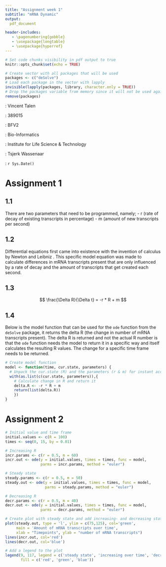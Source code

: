 ```yaml
---
title: "Assignment week 1"
subtitle: "mRNA Dynamic"
output:
  pdf_document

header-includes:
   - \pagenumbering{gobble}
   - \usepackage{longtable}
   - \usepackage{hyperref}
---
```


```r
# Set code chunks visibility in pdf output to true
knitr::opts_chunk$set(echo = TRUE)

# Create vector with all packages that will be used
packages <- c("deSolve")
# Load each package in the vector with lapply
invisible(lapply(packages, library, character.only = TRUE))
# Drop the packages variable from memory since it will not be used again
remove(packages)
```


<!-- (Front page) -->
\vspace{60pt}
\begin{center}
  \includegraphics[width=90mm]{hanze.png}
\end{center}
\vspace{45pt}

\hfill \textbf{Student}: Vincent Talen  

\hfill \textbf{Student number}: 389015  

\hfill \textbf{Class}: BFV2

\hfill \textbf{Study}: Bio-Informatics

\hfill \textbf{Institute}: Institute for Life Science & Technology

\hfill \textbf{Teacher}: Tsjerk Wassenaar

\hfill \textbf{Date}: `r Sys.Date()`


<!-- (Page 01 - Table of contents) -->
\newpage
\setcounter{secnumdepth}{2}
\tableofcontents
\pagenumbering{arabic}


<!-- (Assignment 1) -->
\newpage
# Assignment 1
## 1.1 {-}
There are two parameters that need to be programmed, namely;
  - r (rate of decay of existing transcripts in percentage)
  - m (amount of new transcripts per second)

## 1.2 {-}
Differential equations first came into existence with the invention of calculus by Newton and Leibniz \cite{Wikipedia1}.
This specific model equation was made to calculate differences in mRNA transcripts present that are only influenced by a rate of decay and the amount of transcripts that get created each second.

## 1.3 {-}
$$ \frac{\Delta R}{\Delta t} = -r * R + m $$
\begin{center}
  \includegraphics[width=90mm]{biological_model_week1.png}
\end{center}

## 1.4 {-}
Below is the model function that can be used for the `ode` function from the `deSolve` package, it returns the delta R (the change in number of mRNA transcripts present).
The delta R is returned and not the actual R number is that the `ode` function needs the model to return it in a specific way and itself calculates the resulting R values. The change for a specific time frame needs to be returned.

```r
# Create model function
model <- function(time, cur.state, parameters) {
  # Unpack the cur.state (R) and the parameters (r & m) for instant access
  with(as.list(c(cur.state, parameters)),{
    # Calculate change in R and return it
    delta.R <- -r * R + m
    return(list(delta.R))
    })
}
```


<!-- (Assignment 2) -->
# Assignment 2
```r
# Initial value and time frame
initial.values <- c(R = 100)
times <- seq(0, 15, by = 0.01)

# Increasing R
incr.params <- c(r = 0.5, m = 60)
incr.out <- ode(y = initial.values, times = times, func = model, 
                parms = incr.params, method = "euler")

# Steady state
steady.params <- c(r = 0.5, m = 50)
steady.out <- ode(y = initial.values, times = times, func = model, 
                  parms = steady.params, method = "euler")

# Decreasing R
decr.params <- c(r = 0.5, m = 40)
decr.out <- ode(y = initial.values, times = times, func = model, 
                parms = decr.params, method = "euler")

# Create plot with steady state and add increasing- and decreasing states after
plot(steady.out, type = 'l', ylim = c(75,125), col='green',
     main = 'Amount of mRNA transcripts over time',
     xlab = "Timepoints", ylab = "number of mRNA transcripts")
lines(incr.out, col='red')
lines(decr.out, col='blue')

# Add a legend to the plot
legend(9, 117, legend = c('steady state', 'increasing over time', 'decreasing over time'), 
       fill = c('red', 'green', 'blue'))
```

<!-- (References) -->
\newpage
\begin{thebibliography}{9}

\bibitem{Wikipedia1}
Wikipedia contributors: \textit{Differential equation}, Wikipedia, The Free Encyclopedia, \url{https://en.wikipedia.org/w/index.php?title=Differential_equation&oldid=1087007437} (accessed May 10, 2022).

\end{thebibliography}

